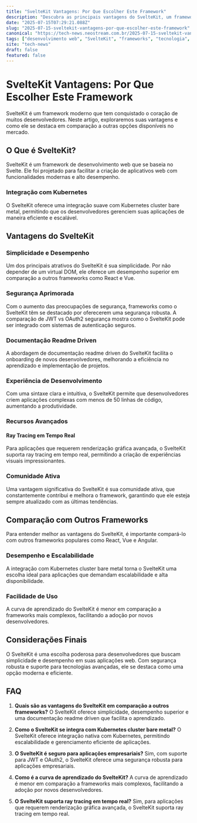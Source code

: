 ```yaml
---
title: "SvelteKit Vantagens: Por Que Escolher Este Framework"
description: "Descubra as principais vantagens do SvelteKit, um framework moderno que oferece diversas funcionalidades para desenvolvedores, incluindo integração com Kubernetes e segurança aprimorada."
date: "2025-07-15T07:29:21.088Z"
slug: "2025-07-15-sveltekit-vantagens-por-que-escolher-este-framework"
canonical: "https://tech-news.neostream.com.br/2025-07-15-sveltekit-vantagens-por-que-escolher-este-framework"
tags: ["desenvolvimento web", "SvelteKit", "frameworks", "tecnologia", "segurança"]
site: "tech-news"
draft: false
featured: false
---
```


# SvelteKit Vantagens: Por Que Escolher Este Framework

SvelteKit é um framework moderno que tem conquistado o coração de muitos desenvolvedores. Neste artigo, exploraremos suas vantagens e como ele se destaca em comparação a outras opções disponíveis no mercado.

## O Que é SvelteKit?

SvelteKit é um framework de desenvolvimento web que se baseia no Svelte. Ele foi projetado para facilitar a criação de aplicativos web com funcionalidades modernas e alto desempenho.

### Integração com Kubernetes

O SvelteKit oferece uma integração suave com Kubernetes cluster bare metal, permitindo que os desenvolvedores gerenciem suas aplicações de maneira eficiente e escalável.

## Vantagens do SvelteKit

### Simplicidade e Desempenho

Um dos principais atrativos do SvelteKit é sua simplicidade. Por não depender de um virtual DOM, ele oferece um desempenho superior em comparação a outros frameworks como React e Vue.

### Segurança Aprimorada

Com o aumento das preocupações de segurança, frameworks como o SvelteKit têm se destacado por oferecerem uma segurança robusta. A comparação de JWT vs OAuth2 segurança mostra como o SvelteKit pode ser integrado com sistemas de autenticação seguros.

### Documentação Readme Driven

A abordagem de documentação readme driven do SvelteKit facilita o onboarding de novos desenvolvedores, melhorando a eficiência no aprendizado e implementação de projetos.

### Experiência de Desenvolvimento

Com uma sintaxe clara e intuitiva, o SvelteKit permite que desenvolvedores criem aplicações complexas com menos de 50 linhas de código, aumentando a produtividade.

### Recursos Avançados

#### Ray Tracing em Tempo Real

Para aplicações que requerem renderização gráfica avançada, o SvelteKit suporta ray tracing em tempo real, permitindo a criação de experiências visuais impressionantes.

### Comunidade Ativa

Uma vantagem significativa do SvelteKit é sua comunidade ativa, que constantemente contribui e melhora o framework, garantindo que ele esteja sempre atualizado com as últimas tendências.

## Comparação com Outros Frameworks

Para entender melhor as vantagens do SvelteKit, é importante compará-lo com outros frameworks populares como React, Vue e Angular.

### Desempenho e Escalabilidade

A integração com Kubernetes cluster bare metal torna o SvelteKit uma escolha ideal para aplicações que demandam escalabilidade e alta disponibilidade.

### Facilidade de Uso

A curva de aprendizado do SvelteKit é menor em comparação a frameworks mais complexos, facilitando a adoção por novos desenvolvedores.

## Considerações Finais

O SvelteKit é uma escolha poderosa para desenvolvedores que buscam simplicidade e desempenho em suas aplicações web. Com segurança robusta e suporte para tecnologias avançadas, ele se destaca como uma opção moderna e eficiente.

## FAQ

1. **Quais são as vantagens do SvelteKit em comparação a outros frameworks?**
   O SvelteKit oferece simplicidade, desempenho superior e uma documentação readme driven que facilita o aprendizado.

2. **Como o SvelteKit se integra com Kubernetes cluster bare metal?**
   O SvelteKit oferece integração nativa com Kubernetes, permitindo escalabilidade e gerenciamento eficiente de aplicações.

3. **O SvelteKit é seguro para aplicações empresariais?**
   Sim, com suporte para JWT e OAuth2, o SvelteKit oferece uma segurança robusta para aplicações empresariais.

4. **Como é a curva de aprendizado do SvelteKit?**
   A curva de aprendizado é menor em comparação a frameworks mais complexos, facilitando a adoção por novos desenvolvedores.

5. **O SvelteKit suporta ray tracing em tempo real?**
   Sim, para aplicações que requerem renderização gráfica avançada, o SvelteKit suporta ray tracing em tempo real.